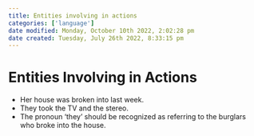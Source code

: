 ```yaml
---
title: Entities involving in actions
categories: ['language']
date modified: Monday, October 10th 2022, 2:02:28 pm
date created: Tuesday, July 26th 2022, 8:33:15 pm
---
```


# Entities Involving in Actions
- Her house was broken into last week.
- They took the TV and the stereo.
- The pronoun ‘they’ should be recognized as referring to the burglars who broke into the house.



